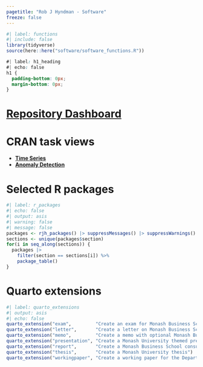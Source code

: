 ```yaml
---
pagetitle: "Rob J Hyndman - Software"
freeze: false
---
```


```r
#| label: functions
#| include: false
library(tidyverse)
source(here::here("software/software_functions.R"))
```

```css
#| label: h1_heading
#| echo: false
h1 {
  padding-bottom: 0px;
  margin-bottom: 0px;
}
```

# [Repository Dashboard](https://pkg.robjhyndman.com/gh-dashboard/){.badge .badge-large .badge-blue}

# CRAN task views

* [**Time Series**](https://cran.r-project.org/view=TimeSeries)
* [**Anomaly Detection**](https://github.com/pridiltal/ctv-AnomalyDetection)

# Selected R packages

```r
#| label: r_packages
#| echo: false
#| output: asis
#| warning: false
#| message: false
packages <- rjh_packages() |> suppressMessages() |> suppressWarnings()
sections <- unique(packages$section)
for(i in seq_along(sections)) {
  packages |>
    filter(section == sections[i]) %>%
    package_table()
}
```

# Quarto extensions

```r
#| label: quarto_extensions
#| output: asis
#| echo: false
quarto_extension("exam",         "Create an exam for Monash Business School")
quarto_extension("letter",       "Create a letter on Monash Business School letterhead")
quarto_extension("memo",         "Create a memo with optional Monash Business School branding")
quarto_extension("presentation", "Create a Monash University themed presentation using either Beamer or RevealJS")
quarto_extension("report",       "Create a Monash Business School consulting report")
quarto_extension("thesis",       "Create a Monash University thesis")
quarto_extension("workingpaper", "Create a working paper for the Department of Econometrics & Business Statistics, Monash University")
```
